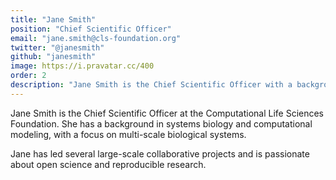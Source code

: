 ```yaml
---
title: "Jane Smith"
position: "Chief Scientific Officer"
email: "jane.smith@cls-foundation.org"
twitter: "@janesmith"
github: "janesmith"
image: https://i.pravatar.cc/400
order: 2
description: "Jane Smith is the Chief Scientific Officer with a background in systems biology and computational modeling, focusing on multi-scale biological systems."
---
```


Jane Smith is the Chief Scientific Officer at the Computational Life Sciences Foundation. She has a background in systems biology and computational modeling, with a focus on multi-scale biological systems.

Jane has led several large-scale collaborative projects and is passionate about open science and reproducible research. 